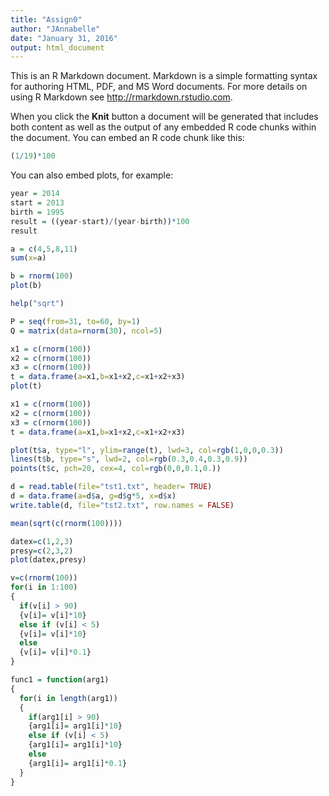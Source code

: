 ```yaml
---
title: "Assign0"
author: "JAnnabelle"
date: "January 31, 2016"
output: html_document
---
```


This is an R Markdown document. Markdown is a simple formatting syntax for authoring HTML, PDF, and MS Word documents. For more details on using R Markdown see <http://rmarkdown.rstudio.com>.

When you click the **Knit** button a document will be generated that includes both content as well as the output of any embedded R code chunks within the document. You can embed an R code chunk like this:

```r
(1/19)*100
```

You can also embed plots, for example:

```r
year = 2014
start = 2013
birth = 1995
result = ((year-start)/(year-birth))*100
result
```

```r
a = c(4,5,8,11)
sum(x=a)
```

```r
b = rnorm(100)
plot(b)
```

```r
help("sqrt")
```

```r
P = seq(from=31, to=60, by=1)
Q = matrix(data=rnorm(30), ncol=5)
```

```r
x1 = c(rnorm(100))
x2 = c(rnorm(100))
x3 = c(rnorm(100))
t = data.frame(a=x1,b=x1+x2,c=x1+x2+x3)
plot(t)
```

```r
x1 = c(rnorm(100))
x2 = c(rnorm(100))
x3 = c(rnorm(100))
t = data.frame(a=x1,b=x1+x2,c=x1+x2+x3)

plot(t$a, type="l", ylim=range(t), lwd=3, col=rgb(1,0,0,0.3))
lines(t$b, type="s", lwd=2, col=rgb(0.3,0.4,0.3,0.9))
points(t$c, pch=20, cex=4, col=rgb(0,0,0.1,0.))
```

```r
d = read.table(file="tst1.txt", header= TRUE)
d = data.frame(a=d$a, g=d$g*5, x=d$x)
write.table(d, file="tst2.txt", row.names = FALSE)
```

```r
mean(sqrt(c(rnorm(100))))
```

```r
datex=c(1,2,3)
presy=c(2,3,2)
plot(datex,presy)
```

```r
v=c(rnorm(100))
for(i in 1:100)
{
  if(v[i] > 90)
  {v[i]= v[i]*10}
  else if (v[i] < 5)
  {v[i]= v[i]*10}
  else 
  {v[i]= v[i]*0.1}
}
```

```r
func1 = function(arg1)
{
  for(i in length(arg1))
  {
    if(arg1[i] > 90)
    {arg1[i]= arg1[i]*10}
    else if (v[i] < 5)
    {arg1[i]= arg1[i]*10}
    else 
    {arg1[i]= arg1[i]*0.1}
  }
}
```